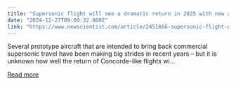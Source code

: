 ```yaml
---
title: "Supersonic flight will see a dramatic return in 2025 with new aircraft"
date: "2024-12-27T09:00:32.000Z"
link: "https://www.newscientist.com/article/2451666-supersonic-flight-will-see-a-dramatic-return-in-2025-with-new-aircraft/?utm_campaign=RSS%7CNSNS&utm_source=NSNS&utm_medium=RSS&utm_content=technology"
---
```


Several prototype aircraft that are intended to bring back commercial supersonic travel have been making big strides in recent years – but it is unknown how well the return of Concorde-like flights wi...

[Read more](https://www.newscientist.com/article/2451666-supersonic-flight-will-see-a-dramatic-return-in-2025-with-new-aircraft/?utm_campaign=RSS%7CNSNS&utm_source=NSNS&utm_medium=RSS&utm_content=technology)
